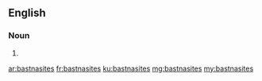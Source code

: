 ==English==

===Noun===
{{head|en|noun plural form}}

# {{plural of|bastnasite|lang=en}}

[[ar:bastnasites]]
[[fr:bastnasites]]
[[ku:bastnasites]]
[[mg:bastnasites]]
[[my:bastnasites]]